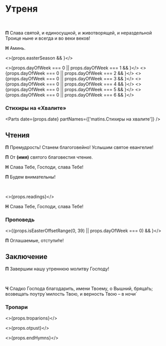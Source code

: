 
<span id="nachalo" />

# Утреня

<br />

**П** Слава святой, и единосущной, и животворящей, и нераздельной Троице ныне и всегда и во веки веков!

**Н** Аминь.

<>{props.easterSeason && <MdxLoader src="Shared/EasterTroparion3x" lang={props.lang} />}</>

<>{props.dayOfWeek === 0 || props.dayOfWeek === 1 && <MdxLoader src="Matins/Prayer1" lang={props.lang} />}</>
<>{props.dayOfWeek === 0 || props.dayOfWeek === 2 && <MdxLoader src="Matins/Prayer2" lang={props.lang} />}</>
<>{props.dayOfWeek === 0 || props.dayOfWeek === 3 && <MdxLoader src="Matins/Prayer3" lang={props.lang} />}</>
<>{props.dayOfWeek === 0 || props.dayOfWeek === 4 && <MdxLoader src="Matins/Prayer4" lang={props.lang} />}</>
<>{props.dayOfWeek === 0 || props.dayOfWeek === 5 && <MdxLoader src="Matins/Prayer7" lang={props.lang} />}</>
<>{props.dayOfWeek === 0 || props.dayOfWeek === 6 && <MdxLoader src="Matins/Prayer8" lang={props.lang} />}</>

<MdxLoader src="Matins/Prayer10" lang={props.lang} />
<MdxLoader src="Shared/Psalm50" lang={props.lang} />
<MdxLoader src="Matins/Prayer11" lang={props.lang} />
<MdxLoader src="Matins/HvalitniePsalmi" lang={props.lang} lent />

### Стихиры на «Хвалите»

<Parts date={props.date} partNames={['matins.Cтихиры на хвалите']} />
<MdxLoader src="Matins/SlavoslovieLent" lang={props.lang} />

<span id="reading" />

## Чтения

**П** Премудрость! Станем благоговейно! Услышим святое евангелие!

**П** От **(имя)** святого благовестия чтение.

**Н** Слава Тебе, Господи, слава Тебе!

**П** Будем внимательны!

<br />

<>{props.readings}</>

**Н** Слава Тебе, Господи, слава Тебе!

### Проповедь

<>{(props.isEasterOffsetRange(0, 39) || props.dayOfWeek === 0) && <MdxLoader src="Matins/VoskresnajaPesn" lang={props.lang} />}</>

<MdxLoader src="Shared/EkteniaOglash" lang={props.lang} />
<MdxLoader src="Matins/PrayerKatekhumens" lang={props.lang} />

**П** Оглашаемые, отступи́те!

## Заключение

**П** Завершим нашу утреннюю молитву Господу!

<MdxLoader src="Matins/Prayer12" lang={props.lang} />
<br />
<MdxLoader src="Matins/PrayerGlavopriklonnaja" lang={props.lang} />

**Ч** Сладко Господа благодарить, имени Твоему, о Вышний, бряца́ть; возвещать поутру́ милость Твою, и верность Твою – в ночи́

<MdxLoader src="Shared/STrisvatogo" lang={props.lang} />

### Тропари

<>{props.troparions}</>

<MdxLoader src="Shared/SugubajaKratkaja" lang={props.lang} />

<>{props.otpust}</>

<>{props.endHymns}</>

